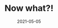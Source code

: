---
title: Now what?!
slug: my-third-post
date: 2021-05-05
featureImage: pic3.jpg
excerpt: Lorem ipsum dolor sit amet, consectetur adipiscing elit, sed do eiusmod tempor incididunt ut labore et dolore magna aliqua.
---